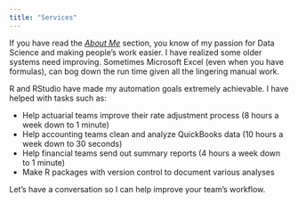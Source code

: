 ```yaml
---
title: "Services"
---
```


If you have read the [*About Me*](https://cavandonohoe.github.io/about.html) section, you know of my passion for Data Science and making people's work easier. I have realized some older systems need improving. Sometimes Microsoft Excel (even when you have formulas), can bog down the run time given all the lingering manual work.

R and RStudio have made my automation goals extremely achievable. I have helped with tasks such as:

- Help actuarial teams improve their rate adjustment process (8 hours a week down to 1 minute)
- Help accounting teams clean and analyze QuickBooks data (10 hours a week down to 30 seconds)
- Help financial teams send out summary reports (4 hours a week down to 1 minute)
- Make R packages with version control to document various analyses

Let's have a conversation so I can help improve your team's workflow.

